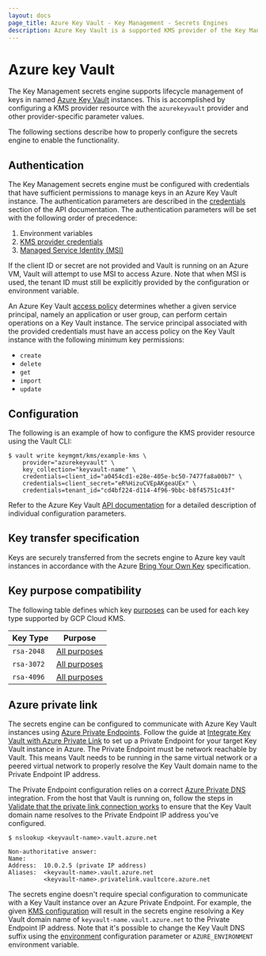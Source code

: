 ```yaml
---
layout: docs
page_title: Azure Key Vault - Key Management - Secrets Engines
description: Azure Key Vault is a supported KMS provider of the Key Management secrets engine.
---
```


# Azure key Vault

The Key Management secrets engine supports lifecycle management of keys in named
[Azure Key Vault](https://docs.microsoft.com/en-us/azure/key-vault/) instances.
This is accomplished by configuring a KMS provider resource with the `azurekeyvault`
provider and other provider-specific parameter values.

The following sections describe how to properly configure the secrets engine to enable
the functionality.

## Authentication

The Key Management secrets engine must be configured with credentials that have sufficient
permissions to manage keys in an Azure Key Vault instance. The authentication parameters are
described in the [credentials](/vault/api-docs/secret/key-management/azurekeyvault#credentials) section
of the API documentation. The authentication parameters will be set with the following order
of precedence:

1. Environment variables
2. [KMS provider credentials](/vault/api-docs/secret/key-management/azurekeyvault#credentials)
3. [Managed Service Identity (MSI)](https://docs.microsoft.com/en-us/azure/active-directory/managed-service-identity/overview)

If the client ID or secret are not provided and Vault is running on an Azure VM, Vault will attempt
to use MSI to access Azure. Note that when MSI is used, the tenant ID must still be explicitly provided
by the configuration or environment variable.

An Azure Key Vault [access policy](https://docs.microsoft.com/en-us/azure/key-vault/general/assign-access-policy-portal)
determines whether a given service principal, namely an application or user group, can perform certain
operations on a Key Vault instance. The service principal associated with the provided credentials must
have an access policy on the Key Vault instance with the following minimum key permissions:

- `create`
- `delete`
- `get`
- `import`
- `update`

## Configuration

The following is an example of how to configure the KMS provider resource using the Vault CLI:

```text
$ vault write keymgmt/kms/example-kms \
    provider="azurekeyvault" \
    key_collection="keyvault-name" \
    credentials=client_id="a0454cd1-e28e-405e-bc50-7477fa8a00b7" \
    credentials=client_secret="eR%HizuCVEpAKgeaUEx" \
    credentials=tenant_id="cd4bf224-d114-4f96-9bbc-b8f45751c43f"
```

Refer to the Azure Key Vault [API documentation](/vault/api-docs/secret/key-management/azurekeyvault)
for a detailed description of individual configuration parameters.

## Key transfer specification

Keys are securely transferred from the secrets engine to Azure key vault instances in accordance
with the Azure [Bring Your Own Key](https://docs.microsoft.com/en-us/azure/key-vault/keys/byok-specification)
specification.

## Key purpose compatibility

The following table defines which key [purposes](/vault/api-docs/secret/key-management#purpose) can be used
for each key type supported by GCP Cloud KMS.

| Key Type       | Purpose                                                 |
| -------------- | ------------------------------------------------------- |
| `rsa-2048`     | [All purposes](/vault/api-docs/secret/key-management#purpose) |
| `rsa-3072`     | [All purposes](/vault/api-docs/secret/key-management#purpose) |
| `rsa-4096`     | [All purposes](/vault/api-docs/secret/key-management#purpose) |

## Azure private link

The secrets engine can be configured to communicate with Azure Key Vault instances
using [Azure Private Endpoints](https://docs.microsoft.com/en-us/azure/private-link/private-endpoint-overview).
Follow the guide at [Integrate Key Vault with Azure Private Link](https://docs.microsoft.com/en-us/azure/key-vault/general/private-link-service?tabs=portal)
to set up a Private Endpoint for your target Key Vault instance in Azure. The Private Endpoint must
be network reachable by Vault. This means Vault needs to be running in the same virtual network or
a peered virtual network to properly resolve the Key Vault domain name to the Private Endpoint IP
address.

The Private Endpoint configuration relies on a correct [Azure Private DNS](https://docs.microsoft.com/en-us/azure/dns/private-dns-overview)
integration. From the host that Vault is running on, follow the steps in
[Validate that the private link connection works](https://docs.microsoft.com/en-us/azure/key-vault/general/private-link-service?tabs=portal#validate-that-the-private-link-connection-works)
to ensure that the Key Vault domain name resolves to the Private Endpoint IP address you've configured.

```
$ nslookup <keyvault-name>.vault.azure.net

Non-authoritative answer:
Name:
Address:  10.0.2.5 (private IP address)
Aliases:  <keyvault-name>.vault.azure.net
          <keyvault-name>.privatelink.vaultcore.azure.net
```

The secrets engine doesn't require special configuration to communicate with a Key Vault instance
over an Azure Private Endpoint. For example, the given [KMS configuration](/vault/docs/secrets/key-management/azurekeyvault#configuration)
will result in the secrets engine resolving a Key Vault domain name of `keyvault-name.vault.azure.net`
to the Private Endpoint IP address. Note that it's possible to change the Key Vault DNS suffix using the
[environment](/vault/api-docs/secret/key-management/azurekeyvault#environment)
configuration parameter or `AZURE_ENVIRONMENT` environment variable.
